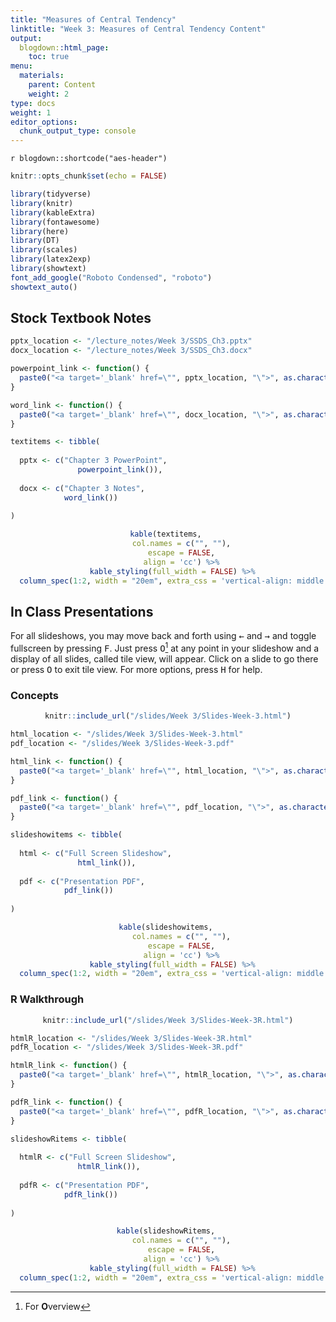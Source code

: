 ```yaml
---
title: "Measures of Central Tendency"
linktitle: "Week 3: Measures of Central Tendency Content"
output:
  blogdown::html_page:
    toc: true
menu:
  materials:
    parent: Content
    weight: 2
type: docs
weight: 1
editor_options: 
  chunk_output_type: console
---
```


<script>
  function resizeIframe(obj) {
    obj.style.height = obj.contentWindow.document.body.scrollHeight + 'px';
  }
</script>

`r blogdown::shortcode("aes-header")`

```r
knitr::opts_chunk$set(echo = FALSE)

library(tidyverse)
library(knitr)
library(kableExtra)
library(fontawesome)
library(here)
library(DT)
library(scales)
library(latex2exp)
library(showtext)
font_add_google("Roboto Condensed", "roboto")
showtext_auto()
```

## Stock Textbook Notes

```r

pptx_location <- "/lecture_notes/Week 3/SSDS_Ch3.pptx"
docx_location <- "/lecture_notes/Week 3/SSDS_Ch3.docx"

powerpoint_link <- function() {
  paste0("<a target='_blank' href=\"", pptx_location, "\">", as.character(fa("file-powerpoint", fill = "#d04423", width = "2em")), "</a>")
}

word_link <- function() {
  paste0("<a target='_blank' href=\"", docx_location, "\">", as.character(fa("file-word", fill = "#00a4ef", width = "2em")), "</a>")
}

textitems <- tibble(
  
  pptx <- c("Chapter 3 PowerPoint",
               powerpoint_link()),
  
  docx <- c("Chapter 3 Notes",
            word_link())
  
)

```

<center>
```r
kable(textitems, 
      col.names = c("", ""),
      escape = FALSE,
      align = 'cc') %>%
  kable_styling(full_width = FALSE) %>%
  column_spec(1:2, width = "20em", extra_css = 'vertical-align: middle !important;', background = "#212121", color = "#ffffff")
```
</center>

## In Class Presentations
For all slideshows, you may move back and forth using <kbd>←</kbd> and <kbd>→</kbd> and toggle fullscreen by pressing <kbd>F</kbd>. Just press <kbd>O</kbd>[^1] at any point in your slideshow and a display of all slides, called tile view, will appear. Click on a slide to go there or press <kbd>O</kbd> to exit tile view. For more options, press <kbd>H</kbd> for help.

### Concepts

<center>
```r
knitr::include_url("/slides/Week 3/Slides-Week-3.html")
```
</center>

```r

html_location <- "/slides/Week 3/Slides-Week-3.html"
pdf_location <- "/slides/Week 3/Slides-Week-3.pdf"

html_link <- function() {
  paste0("<a target='_blank' href=\"", html_location, "\">", as.character(fa("person-chalkboard", fill = "#7ead86", width = "3em")), "</a>")
}

pdf_link <- function() {
  paste0("<a target='_blank' href=\"", pdf_location, "\">", as.character(fa("file-pdf", fill = "#f40f02", width = "2em")), "</a>")
}

slideshowitems <- tibble(
  
  html <- c("Full Screen Slideshow",
               html_link()),
  
  pdf <- c("Presentation PDF",
            pdf_link())
  
)

```

<center>
```r
kable(slideshowitems, 
      col.names = c("", ""),
      escape = FALSE,
      align = 'cc') %>%
  kable_styling(full_width = FALSE) %>%
  column_spec(1:2, width = "20em", extra_css = 'vertical-align: middle !important;', background = "#212121", color = "#ffffff")
```
</center>

### R Walkthrough

<center>
```r
knitr::include_url("/slides/Week 3/Slides-Week-3R.html")
```
</center>

```r

htmlR_location <- "/slides/Week 3/Slides-Week-3R.html"
pdfR_location <- "/slides/Week 3/Slides-Week-3R.pdf"

htmlR_link <- function() {
  paste0("<a target='_blank' href=\"", htmlR_location, "\">", as.character(fa("person-chalkboard", fill = "#7ead86", width = "3em")), "</a>")
}

pdfR_link <- function() {
  paste0("<a target='_blank' href=\"", pdfR_location, "\">", as.character(fa("file-pdf", fill = "#f40f02", width = "2em")), "</a>")
}

slideshowRitems <- tibble(
  
  htmlR <- c("Full Screen Slideshow",
               htmlR_link()),
  
  pdfR <- c("Presentation PDF",
            pdfR_link())
  
)

```

<center>
```r
kable(slideshowRitems, 
      col.names = c("", ""),
      escape = FALSE,
      align = 'cc') %>%
  kable_styling(full_width = FALSE) %>%
  column_spec(1:2, width = "20em", extra_css = 'vertical-align: middle !important;', background = "#212121", color = "#ffffff")
```
</center>

[^1]: For <b>O</b>verview
